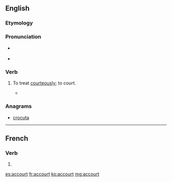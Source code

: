 ==English==

===Etymology===
{{prefix|ac|gloss1=to|court|gloss2=woo|lang=en}}

===Pronunciation===
* {{a|RP}} {{IPA|/əˈkɔːt/|lang=en}}

* {{audio|en-us-accourt.ogg|Audio (US)|lang=en}}

===Verb===
{{en-verb}}

# {{context|obsolete|lang=en}} To treat [[courteously]]; to court.
#* {{quote-book|title=[[w:The Faerie Queene|The Faerie Queene]]|page=71|author=[[w:Edmund Spenser|Edmund Spenser]]|passage=Whilest she her selfe thus busily did frame Seemely to entertaine her new-come guest, Newes hereof to her other sisters came, Who all this while were at their wanton rest, '''Accourting''' each her frend with lavish fest|year=''a'' 1596}}

===Anagrams===
* [[crocuta#English|crocuta]]

----

==French==

===Verb===
{{fr-verb-form}}

# {{inflection of|accourir||3|s|pres|indc|lang=fr}}

[[es:accourt]]
[[fr:accourt]]
[[ko:accourt]]
[[mg:accourt]]